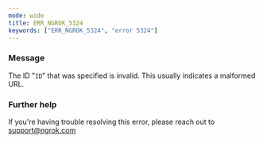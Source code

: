 ```yaml
---
mode: wide
title: ERR_NGROK_5324
keywords: ["ERR_NGROK_5324", "error 5324"]
---
```



### Message

The ID "`ID`" that was specified is invalid. This usually indicates a malformed URL.

<ErrorDetails />

### Further help

If you're having trouble resolving this error, please reach out to [support@ngrok.com](mailto:support@ngrok.com?subject=Help%20with%20ERR_NGROK_5324)
